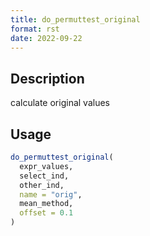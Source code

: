 ```yaml
--- 
title: do_permuttest_original 
format: rst 
date: 2022-09-22 
--- 
```


## Description

calculate original values


## Usage

```r
do_permuttest_original(
  expr_values,
  select_ind,
  other_ind,
  name = "orig",
  mean_method,
  offset = 0.1
)
```


